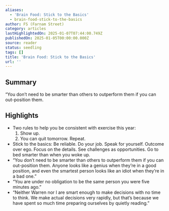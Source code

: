 ```yaml
---
aliases:
  - 'Brain Food: Stick to the Basics'
  - brain-food-stick-to-the-basics
author: FS (Farnam Street)
category: articles
lastHighlightedOn: 2025-01-07T07:44:00.749Z
publishedOn: 2025-01-05T00:00:00.000Z
source: reader
status: seedling
tags: []
title: 'Brain Food: Stick to the Basics'
url: ''
---
```

## Summary

“You don’t need to be smarter than others to outperform them if you can out-position them.

## Highlights

- Two rules to help you be consistent with exercise this year:
  1. Show up.
  2. You can quit tomorrow.
  Repeat.
- Stick to the basics:
  Be reliable.
  Do your job.
  Speak for yourself.
  Outcome over ego.
  Focus on the details.
  See challenges as opportunities.
  Go to bed smarter than when you woke up.
- “You don’t need to be smarter than others to outperform them if you can out-position them. Anyone looks like a genius when they’re in a good position, and even the smartest person looks like an idiot when they’re in a bad one.”
- “You are under no obligation to be the same person you were five minutes ago.”
- “﻿Neither Warren nor I are smart enough to make decisions with no time to think. We make actual decisions very rapidly, but that’s because we have spent so much time preparing ourselves by quietly reading.”
